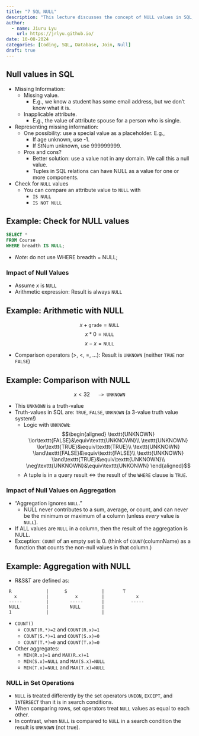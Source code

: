 ```yaml
---
title: "7 SQL NULL"
description: "This lecture discusses the concept of NULL values in SQL, including how to represent missing information and inapplicable attributes. It also covers how to check for NULL values and the impact of NULL values on arithmetic expressions, comparison operators, and aggregation."
author:
  - name: Jiuru Lyu
    url: https://jrlyu.github.io/
date: 10-08-2024
categories: [Coding, SQL, Database, Join, Null]
draft: true
---
```


## Null values in SQL
- Missing Information: 
	- Missing value. 
		- E.g., we know a student has some email address, but we don’t know what it is.
	- Inapplicable attribute.
		- E.g., the value of attribute spouse for a person who is single.
- Representing missing information:
	- One possibility: use a special value as a placeholder. E.g., 
		- If age unknown, use -1.
		- If StNum unknown, use 999999999.
	- Pros and cons?
		- Better solution: use a value not in any domain. We call this a null value.
		- Tuples in SQL relations can have NULL as a value for one or more components.
- Check for `NULL` values
	- You can compare an attribute value to `NULL` with
		- `IS NULL`
		- `IS NOT NULL`

:::{#tip-checl-null .callout-tip collapse="true"}
## Example: Check for NULL values
```sql
SELECT *
FROM Course
WHERE breadth IS NULL;
```
:::

- *Note*: do not use WHERE breadth = NULL;

### Impact of Null Values
- Assume $x$ is `NULL`
- Arithmetic expression: Result is always `NULL`

:::{#tip-arithmetic-null .callout-tip collapse="true"}
## Example: Arithmetic with NULL
$$x+\texttt{grade}=\texttt{NULL}$$
$$x*0=\texttt{NULL}$$
$$x-x=\texttt{NULL}$$
:::

- Comparison operators ($>$, $<$, $=$, $\dots$): Result is `UNKNOWN` (neither `TRUE` nor `FALSE`)

:::{#tip-comparison-null .callout-tip collapse="true"}
## Example: Comparison with NULL
$$x<32 \quad\texttt{ --> UNKNOWN}$$
:::

- This `UNKNOWN` is a truth-value
- Truth-values in SQL are: `TRUE`, `FALSE`, `UNKNOWN` (a 3-value truth value system!)
	- Logic with `UNKNOWN`: $$\begin{aligned}
\texttt{UNKNOWN} \lor\texttt{FALSE}&\equiv\texttt{UNKNOWN}\\
\texttt{UNKNOWN} \lor\texttt{TRUE}&\equiv\texttt{TRUE}\\
\texttt{UNKNOWN} \land\texttt{FALSE}&\equiv\texttt{FALSE}\\
\texttt{UNKNOWN} \land\texttt{TRUE}&\equiv\texttt{UNKNOWN}\\
\neg\texttt{UNKNOWN}&\equiv\texttt{UNKONWN}
\end{aligned}$$
	- A tuple is in a query result $\iff$ the result of the `WHERE` clause is `TRUE`.

### Impact of Null Values on Aggregation
- “Aggregation ignores `NULL`.”
	- NULL never contributes to a sum, average, or count, and can never be the minimum or maximum of a column (unless *every* value is `NULL`).
- If ALL values are `NULL` in a column, then the result of the aggregation is NULL.
- Exception: `COUNT` of an empty set is 0. (think of `COUNT`(columnName) as a function that counts the non-null values in that column.)

:::{#tip-aggregation-null .callout-tip collapse="true"}
## Example: Aggregation with NULL
- R&S&T are defined as: 
```
 R             |      S             |       T
   x           |          x         |            x
 -----         |        -----       |          -----
 NULL          |        NULL		|
 1			   |					|
```
- `COUNT()`
 	- `COUNT(R.*)=2` and `COUNT(R.x)=1`
 	- `COUNT(S.*)=1` and `COUNT(S.x)=0`
 	- `COUNT(T.*)=0` and `COUNT(T.x)=0`
 - Other aggregates:
 	- `MIN(R.x)=1` and `MAX(R.x)=1`
 	- `MIN(S.x)=NULL` and `MAX(S.x)=NULL`
 	- `MIN(T.x)=NULL` and `MAX(T.x)=NULL`
:::

### NULL in Set Operations
- `NULL` is treated differently by the set operators `UNION`, `EXCEPT`, and `INTERSECT` than it is in search conditions.
- When comparing rows, set operators treat `NULL` values as equal to each other.
- In contrast, when `NULL` is compared to `NULL` in a search condition the result is `UNKNOWN` (not true). 